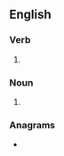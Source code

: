 ==English==

===Verb===
{{head|en|verb form}}

# {{en-third-person singular of|strive}}

===Noun===
{{head|en|noun form}}

# {{plural of|en|strive}}

===Anagrams===
* {{anagrams|en|a=eirsstv|Stivers|stivers|treviss|verists}}
